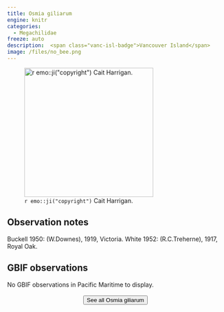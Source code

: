 ```yaml
---
title: Osmia giliarum
engine: knitr
categories:
  - Megachilidae
freeze: auto
description:  <span class="vanc-isl-badge">Vancouver Island</span>
image: /files/no_bee.png
---
```

![`r emo::ji("copyright")` Cait Harrigan.](/files/no_bee.png){height=300}

## Observation notes  
Buckell 1950: (W.Downes), 1919, <span class="hl-place-name">Victoria</span>. White 1952: (R.C.Treherne), 1917, <span class="hl-place-name">Royal Oak</span>.

## GBIF observations  
No GBIF observations in Pacific Maritime to display.
<br><br>
<center>


<a href="NA"><button type="button" class="btn btn-secondary">See all Osmia giliarum <i class="fa-solid fa-arrow-up-right-from-square"></i> </button></a>
</center>
